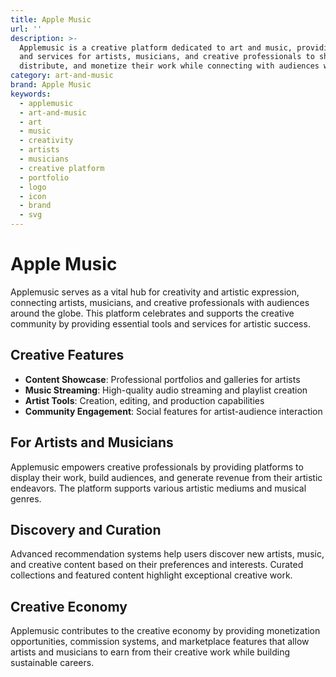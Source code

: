 ```yaml
---
title: Apple Music
url: ''
description: >-
  Applemusic is a creative platform dedicated to art and music, providing tools
  and services for artists, musicians, and creative professionals to showcase,
  distribute, and monetize their work while connecting with audiences worldwide.
category: art-and-music
brand: Apple Music
keywords:
  - applemusic
  - art-and-music
  - art
  - music
  - creativity
  - artists
  - musicians
  - creative platform
  - portfolio
  - logo
  - icon
  - brand
  - svg
---
```


# Apple Music

Applemusic serves as a vital hub for creativity and artistic expression, connecting artists, musicians, and creative professionals with audiences around the globe. This platform celebrates and supports the creative community by providing essential tools and services for artistic success.

## Creative Features

- **Content Showcase**: Professional portfolios and galleries for artists
- **Music Streaming**: High-quality audio streaming and playlist creation
- **Artist Tools**: Creation, editing, and production capabilities
- **Community Engagement**: Social features for artist-audience interaction

## For Artists and Musicians

Applemusic empowers creative professionals by providing platforms to display their work, build audiences, and generate revenue from their artistic endeavors. The platform supports various artistic mediums and musical genres.

## Discovery and Curation

Advanced recommendation systems help users discover new artists, music, and creative content based on their preferences and interests. Curated collections and featured content highlight exceptional creative work.

## Creative Economy

Applemusic contributes to the creative economy by providing monetization opportunities, commission systems, and marketplace features that allow artists and musicians to earn from their creative work while building sustainable careers.
